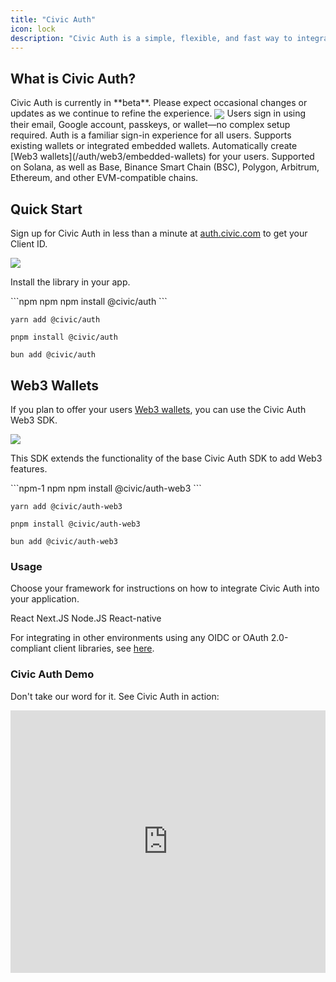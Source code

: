 ```yaml
---
title: "Civic Auth"
icon: lock
description: "Civic Auth is a simple, flexible, and fast way to integrate authentication into your applications. Enable familiar sign-in options while offering optional embedded wallets and unlocking blockchain benefits for your users."
---
```


## What is Civic Auth?

<Info>
  Civic Auth is currently in **beta**. Please expect occasional changes or
  updates as we continue to refine the experience.
</Info>

<Frame
  className="image-60 image-rounded"
  caption="Civic Auth: User-Facing View"
>
  <img src="/images/image-1.png" align="center" />
</Frame>

<CardGroup>
  <Card title="Integrated login." icon="user">
    Users sign in using their email, Google account, passkeys, or wallet—no
    complex setup required.
  </Card>
  <Card title="Adaptable onboarding." icon="user-plus">
    Auth is a familiar sign-in experience for all users. Supports existing
    wallets or integrated embedded wallets.
  </Card>
  <Card title="Embedded wallets." icon="wallet">
    Automatically create [Web3 wallets](/auth/web3/embedded-wallets) for your
    users.
  </Card>
  <Card title="Multichain support." icon="gear">
    Supported on Solana, as well as Base, Binance Smart Chain (BSC), Polygon,
    Arbitrum, Ethereum, and other EVM-compatible chains.
  </Card>
</CardGroup>

## Quick Start

Sign up for Civic Auth in less than a minute at [auth.civic.com](https://auth.civic.com) to get your Client ID.

<Frame caption="Civic Auth: Admin Dashboard - Integration Steps">
  <img src="/images/image-2.png" />
</Frame>

Install the library in your app.

<CodeGroup>
  ```npm npm
  npm install @civic/auth
  ```

```yarn yarn
yarn add @civic/auth
```

```pnpm pnpm
pnpm install @civic/auth
```

```bun bun
bun add @civic/auth
```

</CodeGroup>

## Web3 Wallets

If you plan to offer your users [Web3 wallets](/auth#web3-wallets), you can use the Civic Auth Web3 SDK.

<Frame caption="Civic Auth: Admin Dashboard - Web3 Wallets Support">
  <img src="/images/image-3.png" />
</Frame>

This SDK extends the functionality of the base Civic Auth SDK to add Web3 features.

<CodeGroup>
  ```npm-1 npm
  npm install @civic/auth-web3
  ```

```yarn-1 yarn
yarn add @civic/auth-web3
```

```pnpm-1 pnpm
pnpm install @civic/auth-web3
```

```bun-1 bun
bun add @civic/auth-web3
```

</CodeGroup>

### Usage

Choose your framework for instructions on how to integrate Civic Auth into your application.

<CardGroup cols={3}>
  <Card img="/images/image-4.png" href="/auth/integration/react">
    React
  </Card>
  <Card img="/images/image-5.jpeg" href="/auth/integration/next.js">
    Next.JS
  </Card>
  <Card img="/images/image-6.png" href="/auth/integration/node.js">
    Node.JS
  </Card>
  <Card img="/images/image-4.png" href="/auth/integration/react-native">
    React-native
  </Card>
</CardGroup>

For integrating in other environments using any OIDC or OAuth 2.0-compliant client libraries, see [here](/auth/integration/other).

### Civic Auth Demo

Don't take our word for it. See Civic Auth in action:

<Frame>
  <iframe
    width="100%"
    height="420"
    src="https://www.youtube.com/embed/vk01H9cB7fQ"
    title="Demo - Civic Auth for seamless user management"
    frameborder="0"
    allow="accelerometer; autoplay; clipboard-write; encrypted-media; gyroscope; picture-in-picture; web-share"
    referrerpolicy="strict-origin-when-cross-origin"
    allowfullscreen
  ></iframe>
</Frame>
